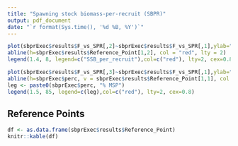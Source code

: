 ```yaml
---
title: "Spawning stock biomass-per-recruit (SBPR)"
output: pdf_document
date: "`r format(Sys.time(), '%d %B, %Y')`"
---
```


```r
plot(sbprExec$results$F_vs_SPR[,2]~sbprExec$results$F_vs_SPR[,1],ylab="SPR",xlab="Fishing Mortality",type="l")
abline(h=sbprExec$results$Reference_Point[1,2], col = "red", lty = 2)
legend(1.4, 8, legend=c("SSB_per_recruit"),col=c("red"), lty=2, cex=0.8)
```

```r
plot(sbprExec$results$F_vs_SPR[,3]~sbprExec$results$F_vs_SPR[,1],ylab="% Max SPR",xlab="Fishing Mortality",type="l")
abline(h=sbprExec$perc, v = sbprExec$results$Reference_Point[1,1], col = "red", lty = 2)
leg <- paste0(sbprExec$perc, "% MSP")
legend(1.5, 85, legend=c(leg),col=c("red"), lty=2, cex=0.8)
```
\pagebreak

## Reference Points
```r
df <- as.data.frame(sbprExec$results$Reference_Point)
knitr::kable(df)
```